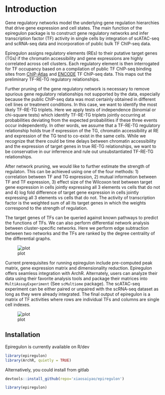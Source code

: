 # Introduction

Gene regulatory networks model the underlying gene regulation hierarchies that drive gene expression and cell states. The main function of the epiregulon package is to construct gene regulatory networks and infer transcription factor (TF) activity in single cells by integration of scATAC-seq and scRNA-seq data and incorporation of public bulk TF ChIP-seq data.

Epiregulon assigns regulatory elements (REs) to their putative target genes (TGs) if the chromatin accessibility and gene expressions are highly correlated across cell clusters. Each regulatory element is then interrogated for TF occupancy based on a compilation of public TF ChIP-seq binding sites from [ChIP-Atlas](https://chip-atlas.org/) and [ENCODE](https://www.encodeproject.org/) TF ChIP-seq data. This maps out the preliminary TF-RE-TG regulatory relationships.

Further pruning of the gene regulatory network is necessary to remove spurious gene regulatory relationships not supported by the data, especially because the public ChIP-seq data was most certainly obtained in different cell lines or treatment conditions. In this case, we want to identify the most likely TF-RE-TG triplets. Here we apply tests of independence (binomial or chi-square tests) which identify TF-RE-TG triplets jointly occurring at probabilities deviating from the expected probabilities if these three events occur independently. In other words, we assume that a TF-RE-TG regulatory relationship holds true if expression of the TG, chromatin accessibility at RE and expression of the TG tend to co-exist in the same cells. While we recognize that there could be time delays between chromatin accessibility and the expression of target genes in true RE-TG relationships, we want to be conservative in our inferrence and rule out unsubstantiated TF-RE-TG relationships.

After network pruning, we would like to further estimate the strength of regulaton. This can be achieved using one of the four methods: 1) correlation between TF and TG expression, 2) mutual information between TF and TF expression, 3) effect size of the Wilcoxon test between target gene expression in cells jointly expressing all 3 elements vs cells that do not and 4) log fold difference of target gene expression in cells jointly expressing all 3 elements vs cells that do not. The activity of transcription factor is the weighted sum of all its target genes in which the weights correspond to the strength of regulation.
 
The target genes of TFs can be queried against known pathways to predict the functions of TFs. We can also perform differential network analysis between cluster-specific networks. Here we perform edge subtraction between two networks and the TFs are ranked by the degree centrality of the differential graphs. 


![plot](images/epiregulon_schematics.svg)   

Current prerequisites for running epiregulon include pre-computed peak matrix,  gene expression matrix and dimensionality reduction. Epiregulon offers seamless integration with ArchR. Alternately, users can analyze their data using their favorite analysis tools and package their matrices into `MultiAssayExperiment` (See `scMultiome` package). The scATAC-seq experiment can be either paired or unpaired with the scRNA-seq dataset as long as they were already integrated. The final output of epiregulon is a matrix of TF activities where rows are individual TFs and columns are single cell indexes.

![plot](images/epiregulon_functions.svg)


## Installation

Epiregulon is currently available on R/dev

```r
library(epiregulon)
library(ArchR, quietly = TRUE)
```

Alternatively, you could install from gitlab

```r
devtools::install_github(repo='xiaosaiyao/epiregulon')

library(epiregulon)
```
